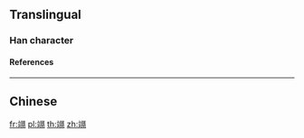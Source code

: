{{character info/new}}
==Translingual==

===Han character===
{{Han char|rn=117|rad=立|as=13|sn=18|four=|canj=YTMRB|ids=⿰立𩰬}}

====References====
{{Han ref|kx=0873.170|dkj=25825|dj=1304.180|hdz=42716.120|uh=7AF5}}

----

==Chinese==
{{zh-see|歪|a}}

[[fr:竵]]
[[pl:竵]]
[[th:竵]]
[[zh:竵]]